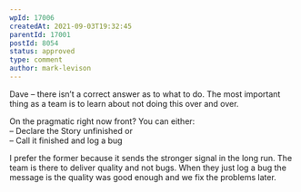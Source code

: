 ```yaml
---
wpId: 17006
createdAt: 2021-09-03T19:32:45
parentId: 17001
postId: 8054
status: approved
type: comment
author: mark-levison
---
```


Dave – there isn’t a correct answer as to what to do. The most important thing as a team is to learn about not doing this over and over.

On the pragmatic right now front? You can either:  
– Declare the Story unfinished or  
– Call it finished and log a bug

I prefer the former because it sends the stronger signal in the long run. The team is there to deliver quality and not bugs. When they just log a bug the message is the quality was good enough and we fix the problems later.